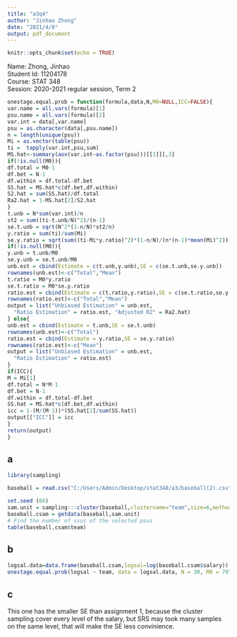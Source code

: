 ---
title: "a3q4"
author: "Jinhao Zhong"
date: "2021/4/8"
output: pdf_document
---

```{r setup, include=FALSE}
knitr::opts_chunk$set(echo = TRUE)
```

Name: Zhong, Jinhao
\
Student Id: 11204178
\
Course: STAT 348
\
Session: 2020-2021 regular session, Term 2

```{r warning=FALSE, message=FALSE}
onestage.equal.prob = function(formula,data,N,M0=NULL,ICC=FALSE){
var.name = all.vars(formula)[1]
psu.name = all.vars(formula)[2]
var.int = data[,var.name]
psu = as.character(data[,psu.name])
n = length(unique(psu))
Mi = as.vector(table(psu))
ti =  tapply(var.int,psu,sum)
MS.hat<-summary(aov(var.int~as.factor(psu)))[[1]][,3]
if(!is.null(M0)){
df.total = M0-1
df.bet = N-1
df.within = df.total-df.bet
SS.hat = MS.hat*c(df.bet,df.within)
S2.hat = sum(SS.hat)/df.total
Ra2.hat = 1-MS.hat[2]/S2.hat
}
t.unb = N*sum(var.int)/n
st2 = sum((ti-t.unb/N)^2)/(n-1)
se.t.unb = sqrt(N^2*(1-n/N)*st2/n)
y.ratio = sum(ti)/sum(Mi)
se.y.ratio = sqrt(sum((ti-Mi*y.ratio)^2)*(1-n/N)/(n*(n-1)*mean(Mi)^2))
if(!is.null(M0)){
y.unb = t.unb/M0
se.y.unb = se.t.unb/M0
unb.est = cbind(Estimate = c(t.unb,y.unb),SE = c(se.t.unb,se.y.unb))
rownames(unb.est)<-c("Total","Mean")
t.ratio = M0*y.ratio
se.t.ratio = M0*se.y.ratio
ratio.est = cbind(Estimate = c(t.ratio,y.ratio),SE = c(se.t.ratio,se.y.ratio))
rownames(ratio.est)<-c("Total","Mean")
output = list("Unbiased Estimation" = unb.est, 
  "Ratio Estimation" = ratio.est, "Adjusted R2" = Ra2.hat)
} else{
unb.est = cbind(Estimate = t.unb,SE = se.t.unb)
rownames(unb.est)<-c("Total")
ratio.est = cbind(Estimate = y.ratio,SE = se.y.ratio)
rownames(ratio.est)<-c("Mean")
output = list("Unbiased Estimation" = unb.est, 
  "Ratio Estimation" = ratio.est)
}
if(ICC){
M = Mi[1]
df.total = N*M-1
df.bet = N-1
df.within = df.total-df.bet
SS.hat = MS.hat*c(df.bet,df.within)
icc = 1-(M/(M-1))*(SS.hat[2]/sum(SS.hat))
output[["ICC"]] = icc
}
return(output)
}
```

## a
```{r warning=FALSE, message=FALSE}
library(sampling)

baseball = read.csv("C:/Users/Admin/Desktop/stat348/a3/baseball(2).csv",header=T)

set.seed (66)
sam.unit = sampling:::cluster(baseball,clustername="team",size=6,method="srswor")
baseball.csam = getdata(baseball,sam.unit)
# Find the number of ssus of the selected psus
table(baseball.csam$team)
```

## b
```{r warning=FALSE, message=FALSE}
logsal.data=data.frame(baseball.csam,logsal=log(baseball.csam$salary))
onestage.equal.prob(logsal ~ team, data = logsal.data, N = 30, M0 = 797)
```

## c
This one has the smaller SE than assignment 1, because the cluster sampling cover every level of the salary, but SRS may took many samples on the same level, that will make the SE less convinience. 